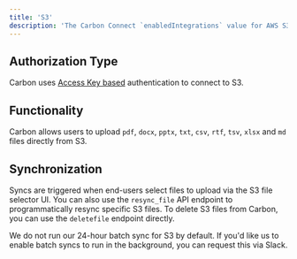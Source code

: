 ```yaml
---
title: 'S3'
description: 'The Carbon Connect `enabledIntegrations` value for AWS S3 is `S3`.'
---
```


## Authorization Type

Carbon uses [Access Key based](https://docs.aws.amazon.com/IAM/latest/UserGuide/security-creds.html) authentication to connect to S3.

## Functionality

Carbon allows users to upload `pdf`, `docx`, `pptx`, `txt`, `csv`, `rtf`, `tsv`, `xlsx` and `md` files directly from S3.

## Synchronization

Syncs are triggered when end-users select files to upload via the S3 file selector UI. You can also use the `resync_file` API endpoint to programmatically resync specific S3 files. To delete S3 files from Carbon, you can use the `deletefile` endpoint directly.

We do not run our 24-hour batch sync for S3 by default. If you'd like us to enable batch syncs to run in the background, you can request this via Slack.
